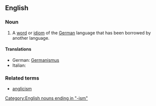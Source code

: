 {{wikipedia}}
==English==

===Noun===
{{en-noun}}

# A [[word]] or [[idiom]] of the [[German]] language that has been borrowed by another language.

====Translations====
* German: [[Germanismus]] {{m}}
* Italian: {{t-|it|germanismo|m}}

===Related terms===
* [[anglicism]]

[[Category:English nouns ending in "-ism"]]